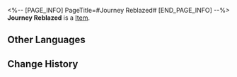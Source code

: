 <%-- [PAGE_INFO]
PageTitle=#Journey Reblazed#
[END_PAGE_INFO] --%>
{{Item Infobox
|id          = 253000
|image       = Item Journey Reblazed.png{{subst:void|<!--$UPLOAD:<<SpriteOutput/ItemFigures/Figure_Testmaterial01.png>-<Item Journey Reblazed.png>-<Item Icons>>-->}}
|type        = 
|invCategory = 
|rarity      = 4
|effect      = 
|description = As you traverse a distant path and look back on the silver rails, the origin of the journey continues to shine radiantly. Look, that was your first decision.
}}
'''Journey Reblazed''' is a [[Item]].

==Other Languages==
{{Other Languages
|en   = Journey Reblazed
|zhs  = 来时旅路
|zht  = 來時旅路
|ja   = 辿りし旅路
|ko   = 걸어온 길
|es   = El camino de llegada
|fr   = Chemin parcouru
|ru   = Путешествие возвращения
|th   = การเดินทางที่ข้ามผ่าน
|vi   = Chặng Đường Đi Đến
|de   = Die Wiederkehr der Anreise
|id   = Jalan yang Telah Ditempuh
|pt   = Retorno da Jornada
}}

==Change History==
{{Change History|3.2}}